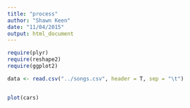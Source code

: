 ```yaml
---
title: "process"
author: "Shawn Keen"
date: "11/04/2015"
output: html_document
---
```

```r
require(plyr)
require(reshape2)
require(ggplot2)
```


```r
data <- read.csv("../songs.csv", header = T, sep = "\t")



```


```r
plot(cars)
```


